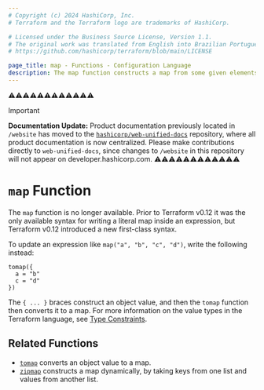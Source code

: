 ```yaml
---
# Copyright (c) 2024 HashiCorp, Inc.
# Terraform and the Terraform logo are trademarks of HashiCorp.

# Licensed under the Business Source License, Version 1.1.
# The original work was translated from English into Brazilian Portuguese.
# https://github.com/hashicorp/terraform/blob/main/LICENSE

page_title: map - Functions - Configuration Language
description: The map function constructs a map from some given elements.
---
```


⚠️⚠️⚠️⚠️⚠️⚠️⚠️⚠️⚠️⚠️⚠️⚠️
> [!IMPORTANT]
> **Documentation Update:** Product documentation previously located in `/website` has moved to the [`hashicorp/web-unified-docs`](https://github.com/hashicorp/web-unified-docs) repository, where all product documentation is now centralized. Please make contributions directly to `web-unified-docs`, since changes to `/website` in this repository will not appear on developer.hashicorp.com.
⚠️⚠️⚠️⚠️⚠️⚠️⚠️⚠️⚠️⚠️⚠️⚠️


# `map` Function

The `map` function is no longer available. Prior to Terraform v0.12 it was
the only available syntax for writing a literal map inside an expression,
but Terraform v0.12 introduced a new first-class syntax.

To update an expression like `map("a", "b", "c", "d")`, write the following instead:

```hcl
tomap({
  a = "b"
  c = "d"
})
```

The `{ ... }` braces construct an object value, and then the `tomap` function
then converts it to a map. For more information on the value types in the
Terraform language, see [Type Constraints](/terraform/language/expressions/types).

## Related Functions

* [`tomap`](/terraform/language/functions/tomap) converts an object value to a map.
* [`zipmap`](/terraform/language/functions/zipmap) constructs a map dynamically, by taking keys from
  one list and values from another list.
